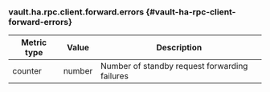 ### vault.ha.rpc.client.forward.errors {#vault-ha-rpc-client-forward-errors}

Metric type | Value   | Description
----------- | ------- | -----------
counter     | number  | Number of standby request forwarding failures
